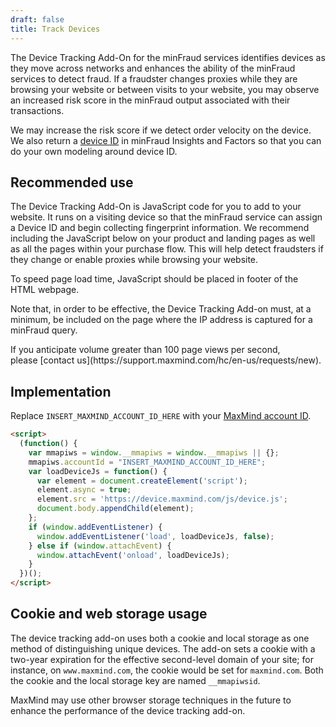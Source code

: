 ```yaml
---
draft: false
title: Track Devices
---
```


The Device Tracking Add-On for the minFraud services identifies devices as they
move across networks and enhances the ability of the minFraud services to detect
fraud. If a fraudster changes proxies while they are browsing your website or
between visits to your website, you may observe an increased risk score in the
minFraud output associated with their transactions.

We may increase the risk score if we detect order velocity on the device. We
also return a [device ID](/minfraud/api-documentation/#schema--response--device)
in minFraud Insights and Factors so that you can do your own modeling around
device ID.

## Recommended use

The Device Tracking Add-On is JavaScript code for you to add to your website. It
runs on a visiting device so that the minFraud service can assign a Device ID
and begin collecting fingerprint information. We recommend including the
JavaScript below on your product and landing pages as well as all the pages
within your purchase flow. This will help detect fraudsters if they change or
enable proxies while browsing your website.

To speed page load time, JavaScript should be placed in footer of the HTML
webpage.

Note that, in order to be effective, the Device Tracking Add-on must, at a
minimum, be included on the page where the IP address is captured for a minFraud
query.

<Alert type="warning">
If you anticipate volume greater than 100 page views per second,<br />please [contact us](https://support.maxmind.com/hc/en-us/requests/new).
</Alert>

## Implementation

Replace `INSERT_MAXMIND_ACCOUNT_ID_HERE` with your
[MaxMind account ID](https://www.maxmind.com/en/my_license_key).

```html
<script>
  (function() {
    var mmapiws = window.__mmapiws = window.__mmapiws || {};
    mmapiws.accountId = "INSERT_MAXMIND_ACCOUNT_ID_HERE";
    var loadDeviceJs = function() {
      var element = document.createElement('script');
      element.async = true;
      element.src = 'https://device.maxmind.com/js/device.js';
      document.body.appendChild(element);
    };
    if (window.addEventListener) {
      window.addEventListener('load', loadDeviceJs, false);
    } else if (window.attachEvent) {
      window.attachEvent('onload', loadDeviceJs);
    }
  })();
</script>
```

## Cookie and web storage usage

The device tracking add-on uses both a cookie and local storage as one method of
distinguishing unique devices. The add-on sets a cookie with a two-year
expiration for the effective second-level domain of your site; for instance, on
`www.maxmind.com`, the cookie would be set for `maxmind.com`. Both the cookie
and the local storage key are named `__mmapiwsid`.

MaxMind may use other browser storage techniques in the future to enhance the
performance of the device tracking add-on.
